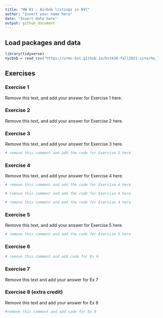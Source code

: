 ---
title: "HW 01 - Airbnb listings in NYC"
author: "Insert your name here"
date: "Insert date here"
output: github_document
---

## Load packages and data

```{r load-packages, message = FALSE}
library(tidyverse)
nycbnb = read_csv("https://urmc-bst.github.io/bst430-fall2021-site/hw_lab_instruction/hw-01-airbnb/data/nylistings.csv")
```

## Exercises

### Exercise 1

Remove this text, and add your answer for Exercise 1 here.

### Exercise 2

Remove this text, and add your answer for Exercise 2 here.

### Exercise 3

Remove this text, and add your answer for Exercise 3 here.

```{r prices-neighbourhoods}
# remove this comment and add the code for Exercise 3 here
```

### Exercise 4

Remove this text, and add your answer for Exercise 4 here.

```{r top-5-median}
# remove this comment and add the code for Exercise 4 here
```

```{r top-5-median-plot}
# remove this comment and add the code for Exercise 4 here
```

```{r top-5-median-summary-stats}
# remove this comment and add the code for Exercise 4 here
```

### Exercise 5

Remove this text, and add your answer for Exercise 5 here.

```{r review-scores-rating}
# remove this comment and add the code for Exercise 5 here
```

### Exercise 6

```{r score-vs-price}
# remove this comment and add code for Ex 6
```

### Exercise 7

Remove this text and add your answer for Ex 7

### Exercise 8 (**extra credit**)

Remove this text and add your answer for Ex 8

```{r}
#remove this comment and add code for Ex 8
```

